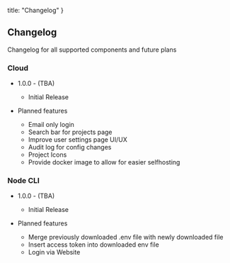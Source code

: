 
  title: "Changelog"
}

## Changelog

Changelog for all supported components and future plans

### Cloud

- 1.0.0 - (TBA)
  - Initial Release

- Planned features
  - Email only login
  - Search bar for projects page
  - Improve user settings page UI/UX
  - Audit log for config changes
  - Project Icons
  - Provide docker image to allow for easier selfhosting

### Node CLI

- 1.0.0 - (TBA)
  - Initial Release

- Planned features
  - Merge previously downloaded .env file with newly downloaded file
  - Insert access token into downloaded env file
  - Login via Website
